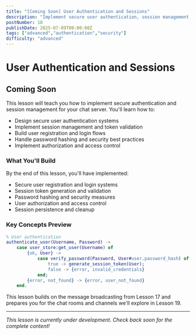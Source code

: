 ```yaml
---
title: "[Coming Soon] User Authentication and Sessions"
description: "Implement secure user authentication, session management, and authorization systems to protect your chat server from unauthorized access"
postNumber: 18
publishDate: 2025-07-09T00:00:00Z
tags: ["advanced","authentication","security"]
difficulty: "advanced"
---
```


# User Authentication and Sessions

## Coming Soon

This lesson will teach you how to implement secure authentication and session management for your chat server. You'll learn how to:

- Design secure user authentication systems
- Implement session management and token validation
- Build user registration and login flows
- Handle password hashing and security best practices
- Implement authorization and access control

### What You'll Build

By the end of this lesson, you'll have implemented:
- Secure user registration and login systems
- Session token generation and validation
- Password hashing and security measures
- User authorization and access control
- Session persistence and cleanup

### Key Concepts Preview

```erlang
% User authentication
authenticate_user(Username, Password) ->
    case user_store:get_user(Username) of
        {ok, User} ->
            case verify_password(Password, User#user.password_hash) of
                true -> generate_session_token(User);
                false -> {error, invalid_credentials}
            end;
        {error, not_found} -> {error, user_not_found}
    end.
```

This lesson builds on the message broadcasting from Lesson 17 and prepares you for the chat rooms and channels we'll explore in Lesson 19.

---

_This lesson is currently under development. Check back soon for the complete content!_